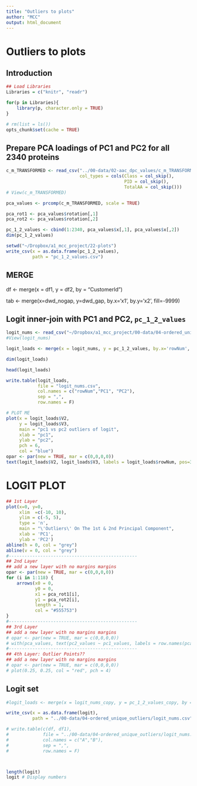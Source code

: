 ```yaml
---
title: "Outliers to plots"
author: "MCC"
output: html_document
---
```


# Outliers to plots

## Introduction

```r
## Load Libraries
Libraries = c("knitr", "readr")

for(p in Libraries){
    library(p, character.only = TRUE)
}
```

```r
# rm(list = ls())
opts_chunk$set(cache = TRUE)
```

## Prepare PCA loadings of PC1 and PC2 for all 2340 proteins
```r
c_m_TRANSFORMED <- read_csv("../00-data/02-aac_dpc_values/c_m_TRANSFORMED.csv",
                            col_types = cols(Class = col_skip(),
                                             PID = col_skip(), 
                                             TotalAA = col_skip()))
# View(c_m_TRANSFORMED)

pca_values <- prcomp(c_m_TRANSFORMED, scale = TRUE)

pca_rot1 <- pca_values$rotation[,1]
pca_rot2 <- pca_values$rotation[,2]

pc_1_2_values <- cbind(1:2340, pca_values$x[,1], pca_values$x[,2])
dim(pc_1_2_values)

setwd("~/Dropbox/a1_mcc_project/22-plots")
write_csv(x = as.data.frame(pc_1_2_values),
          path = "pc_1_2_values.csv")
```

## MERGE

df <- merge(x = df1, y = df2, by = "CustomerId")

tab <- merge(x=dwd_nogap, y=dwd_gap, by.x='x1', by.y='x2', fill=-9999)

## Logit inner-join with PC1 and PC2, `pc_1_2_values`
```r
logit_nums <- read_csv("~/Dropbox/a1_mcc_project/00-data/04-ordered_unique_outliers/logit_nums.csv")
#View(logit_nums)

logit_loads <- merge(x = logit_nums, y = pc_1_2_values, by.x='rowNum', by.y='V1')

dim(logit_loads)

head(logit_loads)

write.table(logit_loads,
            file = "logit_nums.csv",
            col.names = c("rowNum","PC1", "PC2"),
            sep = ",",
            row.names = F)

```


```r
# PLOT ME
plot(x = logit_loads$V2, 
     y = logit_loads$V3, 
     main = "pc1 vs pc2 outliers of logit",
     xlab = "pc1",
     ylab = "pc2",
     pch = 6,
     col = "blue")
opar <- par(new = TRUE, mar = c(0,0,0,0))
text(logit_loads$V2, logit_loads$V3, labels = logit_loads$rowNum, pos=3)

```

# LOGIT PLOT
```r
## 1st Layer
plot(x=0, y=0,
     xlim  =c(-10, 10),
     ylim = c(-5, 5),
     type = 'n',
     main = "\'Outliers\' On The 1st & 2nd Principal Component",
     xlab = 'PC1',
     ylab = 'PC2')
abline(h = 0, col = "grey")
abline(v = 0, col = "grey")
#-------------------------------------------------
## 2nd Layer
## add a new layer with no margins margins
opar <- par(new = TRUE, mar = c(0,0,0,0))
for (i in 1:118) {
    arrows(x0 = 0, 
           y0 = 0, 
           x1 = pca_rot1[i], 
           y1 = pca_rot2[i], 
           length = 1, 
           col = "#555753")
}
#-------------------------------------------------
## 3rd Layer
## add a new layer with no margins margins
# opar <- par(new = TRUE, mar = c(0,0,0,0))
# with(pca_values, text(pc2_values ~ pc1_values, labels = row.names(pca_values$rotation), pos = 3))
#-------------------------------------------------
## 4th Layer: Outlier Points??
## add a new layer with no margins margins
# opar <- par(new = TRUE, mar = c(0,0,0,0))
# plot(0.25, 0.25, col = "red", pch = 4)
```
















## Logit set
```r


#logit_loads <- merge(x = logit_nums_copy, y = pc_1_2_values_copy, by = "rowNum")

write_csv(x = as.data.frame(logit), 
          path = "../00-data/04-ordered_unique_outliers/logit_nums.csv")

# write.table(c(df, df1),
#             file = "../00-data/04-ordered_unique_outliers/logit_nums.csv",
#             col.names = c("A","B"),
#             sep = ",",
#             row.names = F)



length(logit)
logit # Display numbers
```

